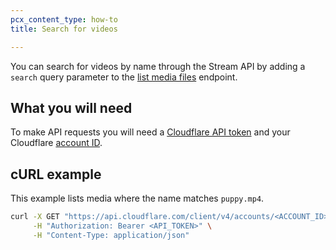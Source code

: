 ```yaml
---
pcx_content_type: how-to
title: Search for videos

---
```


You can search for videos by name through the Stream API by adding a `search` query parameter to the [list media files](/api/resources/stream/methods/list/) endpoint.

## What you will need

To make API requests you will need a [Cloudflare API token](https://www.cloudflare.com/a/account/my-account) and your Cloudflare [account ID](https://www.cloudflare.com/a/overview/).

## cURL example

This example lists media where the name matches `puppy.mp4`.

```bash
curl -X GET "https://api.cloudflare.com/client/v4/accounts/<ACCOUNT_ID>/stream?search=puppy" \
     -H "Authorization: Bearer <API_TOKEN>" \
     -H "Content-Type: application/json"
```
